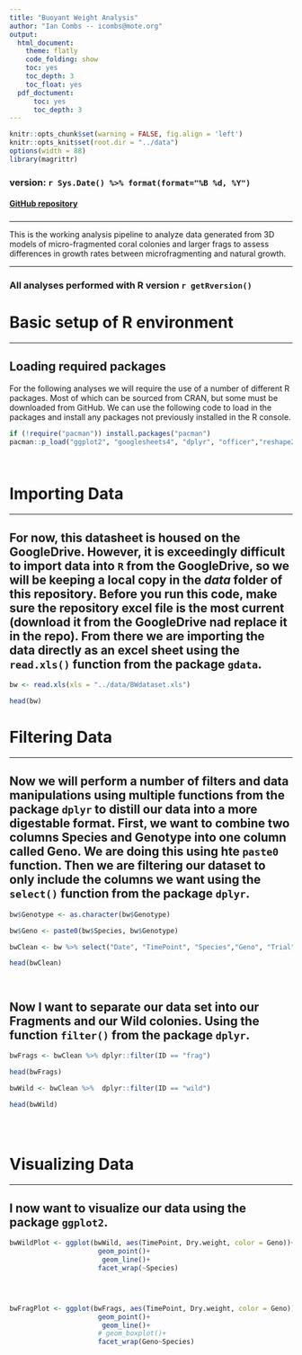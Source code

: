 ```yaml
---
title: "Buoyant Weight Analysis"
author: "Ian Combs -- icombs@mote.org"
output:
  html_document:
    theme: flatly
    code_folding: show
    toc: yes
    toc_depth: 3
    toc_float: yes
  pdf_doctument:
      toc: yes
      toc_depth: 3
---
```

```r
knitr::opts_chunk$set(warning = FALSE, fig.align = 'left')
knitr::opts_knit$set(root.dir = "../data")
options(width = 88)
library(magrittr)
```

### version: `r Sys.Date() %>% format(format="%B %d, %Y")`

<!-- this is where the DOI would go  [![DOI](https://zenodo.org/badge/DOI/10.5281/zenodo.3675991.svg)](https://doi.org/10.5281/zenodo.3675991)
-->


#### [GitHub repository](https://github.com/icombs2017/fragGrowthExperiment.git){target="_blank"}
###

***
This is the working analysis pipeline to analyze data generated from 3D models of micro-fragmented coral colonies and larger frags to assess differences in growth rates between microfragmenting and natural growth. 

***

### All analyses performed with R version `r getRversion()`


# Basic setup of R environment
***
## Loading required packages
For the following analyses we will require the use of a number of different R packages. Most of which can be sourced from CRAN, but some must be downloaded from GitHub. We can use the following code to load in the packages and install any packages not previously installed in the R console. 


```r
if (!require("pacman")) install.packages("pacman")
pacman::p_load("ggplot2", "googlesheets4", "dplyr", "officer","reshape2", "stringr", "dplyr", "flextable", "gridExtra", "ggpubr", "Rmisc", "rcompanion", "RColorBrewer", "vegan", "googledrive", "gdata")




```


# Importing Data
***
## For now, this datasheet is housed on the GoogleDrive. However, it is exceedingly difficult to import data into `R` from the GoogleDrive, so we will be keeping a local copy in the *data* folder of this repository. Before you run this code, make sure the repository excel file is the most current (download it from the GoogleDrive nad replace it in the repo). From there we are importing the data directly as an excel sheet using the `read.xls()` function from the package `gdata`.



```r

bw <- read.xls(xls = "../data/BWdataset.xls")

head(bw)


```
# Filtering Data
***
## Now we will perform a number of filters and data manipulations using multiple functions from the package `dplyr` to distill our data into a more digestable format. First, we want to combine two columns **Species** and **Genotype** into one column called **Geno**. We are doing this using hte `paste0` function. Then we are filtering our dataset to only include the columns we want using the `select()` function from the package `dplyr`. 

```r

bw$Genotype <- as.character(bw$Genotype)

bw$Geno <- paste0(bw$Species, bw$Genotype)

bwClean <- bw %>% select("Date", "TimePoint", "Species","Geno", "Trial", "ID", "Dry.weight")

head(bwClean)




```

## Now I want to separate our data set into our Fragments and our Wild colonies. Using the function `filter()` from the package `dplyr`.

```r


bwFrags <- bwClean %>% dplyr::filter(ID == "frag")

head(bwFrags)

bwWild <- bwClean %>%  dplyr::filter(ID == "wild")

head(bwWild)





```
# Visualizing Data
***
## I now want to visualize our data using the package `ggplot2`. 


```r





bwWildPlot <- ggplot(bwWild, aes(TimePoint, Dry.weight, color = Geno))+
                      geom_point()+
                       geom_line()+
                      facet_wrap(~Species)
  



bwFragPlot <- ggplot(bwFrags, aes(TimePoint, Dry.weight, color = Geno))+
                      geom_point()+
                       geom_line()+
                      # geom_boxplot()+
                      facet_wrap(Geno~Species)
  
```









